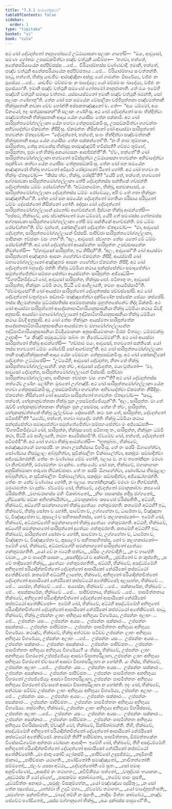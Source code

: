 ```yaml
---
title: "7.3.1 සංඝභේදකථා"
tableOfContents: false
sidebar:
  order: 1
type: "tipitaka"
basket: "vi"
book: "cula"
---
```



<DynamicBreadcrumb />

<Division number="344" book="cula">

<Paragraph number="1569" book="cula">
අථ ඛෝ දේවදත්තෝ තදහුපෝසථේ උට්ඨායාසනා සලාකං ගාහේසි—  “මයං, ආවුසෝ, සමණං ගෝතමං උපසඞ්කමිත්වා පඤ්ච වත්ථූනි යාචිම්හා—  ‘භගවා, භන්තේ, අනේකපරියායේන අප්පිච්ඡස්ස …පේ…  වීරියාරම්භස්ස වණ්ණවාදී. ඉමානි, භන්තේ, පඤ්ච වත්ථූනි අනේකපරියායේන අප්පිච්ඡතාය …පේ…  වීරියාරම්භාය සංවත්තන්ති. සාධු, භන්තේ, භික්ඛූ යාවජීවං ආරඤ්ඤිකා අස්සු; යෝ ගාමන්තං ඕසරේය්‍ය, වජ්ජං නං ඵුසේය්‍ය …පේ…  යාවජීවං මච්ඡමංසං න ඛාදේය්‍යුං; යෝ මච්ඡමංසං ඛාදේය්‍ය, වජ්ජං නං ඵුසේය්‍යා’ති. ඉමානි පඤ්ච වත්ථූනි සමණෝ ගෝතමෝ නානුජානාති. තේ මයං ඉමේහි පඤ්චහි වත්ථූහි සමාදාය වත්තාම. යස්සායස්මතෝ ඉමානි පඤ්ච වත්ථූනි ඛමන්ති, සෝ සලාකං ගණ්හාතූ”ති.
</Paragraph>

<Paragraph number="1570" book="cula">
තේන ඛෝ පන සමයේන වේසාලිකා වජ්ජිපුත්තකා පඤ්චමත්තානි භික්ඛුසතානි නවකා චේව හෝන්ති අප්පකතඤ්ඤුනෝ ච. තේ—  “අයං ධම්මෝ, අයං විනයෝ, ඉදං සත්ථුසාසනන්”ති සලාකං ගණ්හිංසු. අථ ඛෝ දේවදත්තෝ සංඝං භින්දිත්වා පඤ්චමත්තානි භික්ඛුසතානි ආදාය යේන ගයාසීසං තේන පක්කාමි. අථ ඛෝ සාරිපුත්තමෝග්ගල්ලානා යේන භගවා තේනුපසඞ්කමිංසු, උපසඞ්කමිත්වා භගවන්තං අභිවාදේත්වා ඒකමන්තං නිසීදිංසු. ඒකමන්තං නිසින්නෝ ඛෝ ආයස්මා සාරිපුත්තෝ භගවන්තං ඒතදවෝච—  “දේවදත්තෝ, භන්තේ, සංඝං භින්දිත්වා පඤ්චමත්තානි භික්ඛුසතානි ආදාය යේන ගයාසීසං තේන පක්කන්තෝ”ති. “න හි නාම තුම්හාකං, සාරිපුත්තා, තේසු නවකේසු භික්ඛූසු කාරුඤ්ඤම්පි භවිස්සති? ගච්ඡථ තුම්හේ, සාරිපුත්තා, පුරා තේ භික්ඛූ අනයබ්‍යසනං ආපජ්ජන්තී”ති. “ඒවං, භන්තේ”ති ඛෝ සාරිපුත්තමෝග්ගල්ලානා භගවතෝ පටිස්සුත්වා උට්ඨායාසනා භගවන්තං අභිවාදේත්වා පදක්ඛිණං කත්වා යේන ගයාසීසං තේනුපසඞ්කමිංසු.
</Paragraph>

<Paragraph number="1571" book="cula">
තේන ඛෝ පන සමයේන අඤ්ඤතරෝ භික්ඛු භගවතෝ අවිදූරේ රෝදමානෝ ඨිතෝ හෝති. අථ ඛෝ භගවා තං භික්ඛුං ඒතදවෝච—  “කිස්ස ත්වං, භික්ඛු, රෝදසී”ති? “යේපි තේ, භන්තේ, භගවතෝ අග්ගසාවකා සාරිපුත්තමෝග්ගල්ලානා තේපි දේවදත්තස්ස සන්තිකේ ගච්ඡන්ති දේවදත්තස්ස ධම්මං රෝචේන්තා”ති. “අට්ඨානමේතං, භික්ඛු, අනවකාසෝ, යං සාරිපුත්තමෝග්ගල්ලානා දේවදත්තස්ස ධම්මං රෝචේය්‍යුං, අපි ච තේ ගතා භික්ඛූනං සඤ්ඤත්තියා”ති.
</Paragraph>

</Division>
<Division number="345" book="cula">

<Paragraph number="1572" book="cula">
තේන ඛෝ පන සමයේන දේවදත්තෝ මහතියා පරිසාය පරිවුතෝ ධම්මං දේසේන්තෝ නිසින්නෝ හෝති. අද්දසා ඛෝ දේවදත්තෝ සාරිපුත්තමෝග්ගල්ලානේ දූරතෝව ආගච්ඡන්තේ. දිස්වාන භික්ඛූ ආමන්තේසි—  “පස්සථ, භික්ඛවේ, යාව ස්වාක්ඛාතෝ මයා ධම්මෝ, යේපි තේ සමණස්ස ගෝතමස්ස අග්ගසාවකා සාරිපුත්තමෝග්ගල්ලානා තේපි මම සන්තිකේ ආගච්ඡන්ති. මම ධම්මං රෝචේන්තා”ති. ඒවං වුත්තේ, කෝකාලිකෝ දේවදත්තං ඒතදවෝච—  “මා, ආවුසෝ දේවදත්ත, සාරිපුත්තමෝග්ගල්ලානේ විස්සසි. පාපිච්ඡා සාරිපුත්තමෝග්ගල්ලානා, පාපිකානං ඉච්ඡානං වසං ගතා”ති. “අලං, ආවුසෝ. ස්වාගතං තේසං යතෝ මේ ධම්මං රෝචේන්තී”ති.
</Paragraph>

<Paragraph number="1573" book="cula">
අථ ඛෝ දේවදත්තෝ ආයස්මන්තං සාරිපුත්තං උපඩ්ඪාසනේන නිමන්තේසි—  “ඒහාවුසෝ සාරිපුත්ත, ඉධ නිසීදාහී”ති. “අලං, ආවුසෝ”ති ඛෝ ආයස්මා සාරිපුත්තෝ අඤ්ඤතරං ආසනං ගහේත්වා ඒකමන්තං නිසීදි. ආයස්මාපි ඛෝ මහාමෝග්ගල්ලානෝ අඤ්ඤතරං ආසනං ගහේත්වා ඒකමන්තං නිසීදි. අථ ඛෝ දේවදත්තෝ බහුදේව රත්තිං භික්ඛූ ධම්මියා කථාය සන්දස්සේත්වා සමාදපේත්වා සමුත්තේජේත්වා සම්පහංසේත්වා ආයස්මන්තං සාරිපුත්තං අජ්ඣේසි—  “විගතථිනමිද්ධෝ ඛෝ, ආවුසෝ සාරිපුත්ත, භික්ඛුසංඝෝ. පටිභාතු තං, ආවුසෝ සාරිපුත්ත, භික්ඛූනං ධම්මී කථා, පිට්ඨි මේ ආගිලායති, තමහං ආයමිස්සාමී”ති. “ඒවමාවුසෝ”ති ඛෝ ආයස්මා සාරිපුත්තෝ දේවදත්තස්ස පච්චස්සෝසි. අථ ඛෝ දේවදත්තෝ චතුග්ගුණං සඞ්ඝාටිං පඤ්ඤපේත්වා දක්ඛිණේන පස්සේන සේය්‍යං කප්පේසි. තස්ස කිලමන්තස්ස මුට්ඨස්සතිස්ස අසම්පජානස්ස මුහුත්තකේනේව නිද්දා ඕක්කමි.
</Paragraph>

<Paragraph number="1574" book="cula">
අථ ඛෝ ආයස්මා සාරිපුත්තෝ ආදේසනාපාටිහාරියානුසාසනියා භික්ඛූ ධම්මියා කථාය ඕවදි අනුසාසි. ආයස්මා මහාමෝග්ගල්ලානෝ ඉද්ධිපාටිහාරියානුසාසනියා භික්ඛූ ධම්මියා කථාය ඕවදි අනුසාසි. අථ ඛෝ තේසං භික්ඛූනං ආයස්මතා සාරිපුත්තේන ආදේසනාපාටිහාරියානුසාසනියා ආයස්මතා ච මහාමෝග්ගල්ලානේන ඉද්ධිපාටිහාරියානුසාසනියා ඕවදියමානානං අනුසාසියමානානං විරජං වීතමලං ධම්මචක්ඛුං උදපාදි—  “යං කිඤ්චි සමුදයධම්මං සබ්බං තං නිරෝධධම්මන්”ති.
</Paragraph>

<Paragraph number="1575" book="cula">
අථ ඛෝ ආයස්මා සාරිපුත්තෝ භික්ඛූ ආමන්තේසි—  “ගච්ඡාම මයං, ආවුසෝ, භගවතෝ සන්තිකේ. යෝ තස්ස භගවතෝ ධම්මං රෝචේසි සෝ ආගච්ඡතූ”ති. අථ ඛෝ සාරිපුත්තමෝග්ගල්ලානා තානි පඤ්චභික්ඛුසතානි ආදාය යේන වේළුවනං තේනුපසඞ්කමිංසු. අථ ඛෝ කෝකාලිකෝ දේවදත්තං උට්ඨාපේසි—  “උට්ඨේහි, ආවුසෝ දේවදත්ත, නීතා තේ භික්ඛූ සාරිපුත්තමෝග්ගල්ලානේහි. නනු ත්වං, ආවුසෝ දේවදත්ත, මයා වුත්තෝ—  ‘මා, ආවුසෝ දේවදත්ත, සාරිපුත්තමෝග්ගල්ලානේ විස්සාසි. පාපිච්ඡා සාරිපුත්තමෝග්ගල්ලානා, පාපිකානං ඉච්ඡානං වසං ගතා’”ති? අථ ඛෝ දේවදත්තස්ස තත්ථේව උණ්හං ලෝහිතං මුඛතෝ උග්ගඤ්ඡි.
</Paragraph>

<Paragraph number="1576" book="cula">
අථ ඛෝ සාරිපුත්තමෝග්ගල්ලානා යේන භගවා තේනුපසඞ්කමිංසු, උපසඞ්කමිත්වා භගවන්තං අභිවාදේත්වා ඒකමන්තං නිසීදිසුං. ඒකමන්තං නිසින්නෝ ඛෝ ආයස්මා සාරිපුත්තෝ භගවන්තං ඒතදවෝච—  “සාධු, භන්තේ, භේදකානුවත්තකා භික්ඛූ පුන උපසම්පජ්ජේය්‍යුන්”ති. “අලං, සාරිපුත්ත. මා තේ රුච්චි භේදකානුවත්තකානං භික්ඛූනං පුන උපසම්පදා. තේන හි ත්වං, සාරිපුත්ත, භේදකානුවත්තකේ භික්ඛූ ථුල්ලච්චයං දේසාපේහි. කථං පන තේ, සාරිපුත්ත, දේවදත්තෝ පටිපජ්ජී”ති? “යථේව, භන්තේ, භගවා බහුදේව රත්තිං භික්ඛූ ධම්මියා කථාය සන්දස්සේත්වා සමාදපේත්වා සමුත්තේජේත්වා සම්පහංසේත්වා මං අජ්ඣේසති—  ‘විගතථිනමිද්ධෝ ඛෝ, සාරිපුත්ත, භික්ඛුසංඝෝ; පටිභාතු තං, සාරිපුත්ත, භික්ඛූනං ධම්මී කථා, පිට්ඨි මේ ආගිලායති, තමහං ආයමිස්සාමී’ති. ඒවමේව ඛෝ, භන්තේ, දේවදත්තෝ පටිපජ්ජී”ති.
</Paragraph>

</Division>
<Division number="346" book="cula">

<Paragraph number="1577" book="cula">
අථ ඛෝ භගවා භික්ඛූ ආමන්තේසි—  “භූතපුබ්බං, භික්ඛවේ, අරඤ්ඤායතනේ මහාසරසී. තං නාගා උපනිස්සාය විහරිංසු. තේ තං සරසිං ඕගාහේත්වා, සෝණ්ඩාය භිසමුළාලං අබ්බුහිත්වා, සුවික්ඛාලිතං වික්ඛාලේත්වා, අකද්දමං සඞ්ඛාදිත්වා අජ්ඣෝහරන්ති. තේසං තං වණ්ණාය චේව හෝති, බලාය ච. න ච තතෝනිදානං මරණං වා නිගච්ඡන්ති, මරණමත්තං වා දුක්ඛං. තේසංයේව ඛෝ පන, භික්ඛවේ, මහානාගානං අනුසික්ඛමානා තරුණා භිඞ්කච්ඡාපා. තේ තං සරසිං ඕගාහේත්වා, සෝණ්ඩාය භිසමුළාලං අබ්බුහිත්වා, න සුවික්ඛාලිතං වික්ඛාලේත්වා, සකද්දමං සඞ්ඛාදිත්වා, අජ්ඣෝහරන්ති. තේසං තං නේව වණ්ණාය හෝති, න බලාය. තතෝනිදානඤ්ච මරණං වා නිගච්ඡන්ති, මරණමත්තං වා දුක්ඛං. ඒවමේව ඛෝ, භික්ඛවේ, දේවදත්තෝ මමානුක්‍රුබ්බං කපණෝ මරිස්සතීති.
</Paragraph>

<Paragraph number="1578" type="verses" book="cula">
_මහාවරාහස්ස මහිං වික්‍රුබ්බතෝ,_  
_භිසං ඝසානස්ස නදීසු ජග්ගතෝ;_  
_භිඞ්කෝව පඞ්කං අභිභක්ඛයිත්වා,_  
_මමානුක්‍රුබ්බං කපණෝ මරිස්සතීති._  

</Paragraph>

</Division>
<Division number="347" book="cula">

<Paragraph number="1579" book="cula">
අට්ඨහි, භික්ඛවේ, අඞ්ගේහි සමන්නාගතෝ භික්ඛු දූතේය්‍යං ගන්තුමරහති. කතමේහි අට්ඨහි? ඉධ, භික්ඛවේ, භික්ඛු සෝතා ච හෝති, සාවේතා ච, උග්ගහේතා ච, ධාරේතා ච, විඤ්ඤාතා ච, විඤ්ඤාපේතා ච, කුසලෝ ච සහිතාසහිතස්ස, නෝ ච කලහකාරකෝ—  ඉමේහි ඛෝ, භික්ඛවේ, අට්ඨහඞ්ගේහි සමන්නාගතෝ භික්ඛු දූතේය්‍යං ගන්තුමරහති.
</Paragraph>

<Paragraph number="1580" book="cula">
අට්ඨහි, භික්ඛවේ, අඞ්ගේහි සමන්නාගතෝ සාරිපුත්තෝ දූතේය්‍යං ගන්තුමරහති. කතමේහි අට්ඨහි? ඉධ, භික්ඛවේ, සාරිපුත්තෝ සෝතා ච හෝති, සාවේතා ච, උග්ගහේතා ච, ධාරේතා ච, විඤ්ඤාතා ච, විඤ්ඤාපේතා ච, කුසලෝ ච සහිතාසහිතස්ස, නෝ ච කලහකාරකෝ—  ඉමේහි ඛෝ, භික්ඛවේ, අට්ඨහඞ්ගේහි සමන්නාගතෝ සාරිපුත්තෝ දූතේය්‍යං ගන්තුමරහතීති.
</Paragraph>

<Paragraph number="1581" type="verses" book="cula">
_යෝ වේ න බ්‍යථති පත්වා,_  
_පරිසං උග්ගවාදිනිං;_  
_න ච හාපේති වචනං,_  
_න ච ඡාදේති සාසනං._  

</Paragraph>

<Paragraph number="1582" type="verses" book="cula">
_අසන්දිද්ධෝ ච අක්ඛාති,_  
_පුච්ඡිතෝ ච න කුප්පති;_  
_ස වේ තාදිසකෝ භික්ඛු,_  
_දූතේය්‍යං ගන්තුමරහතීති._  

</Paragraph>

</Division>
<Division number="348" book="cula">

<Paragraph number="1583" book="cula">
අට්ඨහි, භික්ඛවේ, අසද්ධම්මේහි අභිභූතෝ පරියාදින්නචිත්තෝ දේවදත්තෝ ආපායිකෝ නේරයිකෝ කප්පට්ඨෝ අතේකිච්ඡෝ. කතමේහි අට්ඨහි? ලාභේන, භික්ඛවේ, අභිභූතෝ පරියාදින්නචිත්තෝ දේවදත්තෝ ආපායිකෝ නේරයිකෝ කප්පට්ඨෝ අතේකිච්ඡෝ; අලාභේන, භික්ඛවේ …පේ…  යසේන, භික්ඛවේ …පේ…  අයසේන, භික්ඛවේ …පේ…  සක්කාරේන, භික්ඛවේ …පේ…  අසක්කාරේන, භික්ඛවේ …පේ…  පාපිච්ඡතාය, භික්ඛවේ …පේ…  පාපමිත්තතාය භික්ඛවේ, අභිභූතෝ පරියාදින්නචිත්තෝ දේවදත්තෝ ආපායිකෝ නේරයිකෝ කප්පට්ඨෝ අතේකිච්ඡෝ—  ඉමේහි ඛෝ, භික්ඛවේ, අට්ඨහි අසද්ධම්මේහි අභිභූතෝ පරියාදින්නචිත්තෝ දේවදත්තෝ ආපායිකෝ නේරයිකෝ කප්පට්ඨෝ අතේකිච්ඡෝ.
</Paragraph>

</Division>
<Division number="349" book="cula">

<Paragraph number="1584" book="cula">
සාධු, භික්ඛවේ, භික්ඛු උප්පන්නං ලාභං අභිභුය්‍ය අභිභුය්‍ය විහරේය්‍ය, උප්පන්නං අලාභං …පේ…  උප්පන්නං යසං…  උප්පන්නං අයසං…  උප්පන්නං සක්කාරං…  උප්පන්නං අසක්කාරං…  උප්පන්නං පාපිච්ඡතං…  උප්පන්නං පාපමිත්තතං අභිභුය්‍ය අභිභුය්‍ය විහරේය්‍ය. කථඤ්ච, භික්ඛවේ, භික්ඛු අත්ථවසං පටිච්ච උප්පන්නං ලාභං අභිභුය්‍ය අභිභුය්‍ය විහරේය්‍ය, උප්පන්නං අලාභං …පේ…  උප්පන්නං යසං…  උප්පන්නං අයසං…  උප්පන්නං සක්කාරං…  උප්පන්නං අසක්කාරං…  උප්පන්නං පාපිච්ඡතං…  උප්පන්නං පාපමිත්තතං අභිභුය්‍ය අභිභුය්‍ය විහරේය්‍ය? යං හිස්ස, භික්ඛවේ, උප්පන්නං ලාභං අනභිභුය්‍ය විහරතෝ උප්පජ්ජේය්‍යුං ආසවා විඝාතපරිළාහා, උප්පන්නං ලාභං අභිභුය්‍ය අභිභුය්‍ය විහරතෝ ඒවංසතේ ආසවා විඝාතපරිළාහා න හෝන්ති. යං හිස්ස, භික්ඛවේ, උප්පන්නං අලාභං …පේ…  උප්පන්නං යසං…  උප්පන්නං අයසං…  උප්පන්නං සක්කාරං…  උප්පන්නං අසක්කාරං…  උප්පන්නං පාපිච්ඡතං…  උප්පන්නං පාපමිත්තතං අනභිභුය්‍ය විහරතෝ උප්පජ්ජේය්‍යුං ආසවා විඝාතපරිළාහා, උප්පන්නං පාපමිත්තතං අභිභුය්‍ය අභිභුය්‍ය විහරතෝ ඒවංසතේ ආසවා විඝාතපරිළාහා න හෝන්ති. ඉදං ඛෝ, භික්ඛවේ, අත්ථවසං පටිච්ච උප්පන්නං ලාභං අභිභුය්‍ය අභිභුය්‍ය විහරේය්‍ය, උප්පන්නං අලාභං …පේ…  උප්පන්නං යසං…  උප්පන්නං අයසං…  උප්පන්නං සක්කාරං…  උප්පන්නං අසක්කාරං…  උප්පන්නං පාපිච්ඡතං…  උප්පන්නං පාපමිත්තතං අභිභුය්‍ය අභිභුය්‍ය විහරේය්‍ය. තස්මාතිහ, භික්ඛවේ, උප්පන්නං ලාභං අභිභුය්‍ය අභිභුය්‍ය විහරිස්සාම, උප්පන්නං අලාභං …පේ…  උප්පන්නං යසං…  උප්පන්නං අයසං…  උප්පන්නං සක්කාරං…  උප්පන්නං අසක්කාරං…  උප්පන්නං පාපිච්ඡතං…  උප්පන්නං පාපමිත්තතං අභිභුය්‍ය අභිභුය්‍ය විහරිස්සාමාති; ඒවඤ්හි වෝ, භික්ඛවේ, සික්ඛිතබ්බන්ති.
</Paragraph>

</Division>
<Division number="350" book="cula">

<Paragraph number="1585" book="cula">
තීහි, භික්ඛවේ, අසද්ධම්මේහි අභිභූතෝ පරියාදින්නචිත්තෝ දේවදත්තෝ ආපායිකෝ නේරයිකෝ කප්පට්ඨෝ අතේකිච්ඡෝ. කතමේහි තීහි? පාපිච්ඡතා, පාපමිත්තතා, ඕරමත්තකේන විසේසාධිගමේන අන්තරා වෝසානං ආපාදි—  ඉමේහි ඛෝ, භික්ඛවේ, තීහි අසද්ධම්මේහි අභිභූතෝ පරියාදින්නචිත්තෝ දේවදත්තෝ ආපායිකෝ නේරයිකෝ කප්පට්ඨෝ අතේකිච්ඡෝති.
</Paragraph>

<Paragraph number="1586" type="verses" book="cula">
_මා ජාතු කෝචි ලෝකස්මිං,_  
_පාපිච්ඡෝ උදපජ්ජථ;_  
_තදමිනාපි ජානාථ,_  
_පාපිච්ඡානං යථාගති._  

</Paragraph>

<Paragraph number="1587" type="verses" book="cula">
_පණ්ඩිතෝති සමඤ්ඤාතෝ,_  
_භාවිතත්තෝති සම්මතෝ;_  
_ජලංව යසසා අට්ඨා,_  
_දේවදත්තෝති මේ සුතං._  

</Paragraph>

<Paragraph number="1588" type="verses" book="cula">
_සෝ පමාදං අනුචිණ්ණෝ,_  
_ආසජ්ජ නං තථාගතං;_  
_අවීචිනිරයං පත්තෝ,_  
_චතුද්වාරං භයානකං._  

</Paragraph>

<Paragraph number="1589" type="verses" book="cula">
_අදුට්ඨස්ස හි යෝ දුබ්භේ,_  
_පාපකම්මං අක්‍රුබ්බතෝ;_  
_තමේව පාපං ඵුසති,_  
_දුට්ඨචිත්තං අනාදරං._  

</Paragraph>

<Paragraph number="1590" type="verses" book="cula">
_සමුද්දං විසකුම්භේන,_  
_යෝ මඤ්ඤේය්‍ය පදූසිතුං;_  
_න සෝ තේන පදූසේය්‍ය,_  
_භේස්මා හි උදධී මහා._  

</Paragraph>

<Paragraph number="1591" type="verses" book="cula">
_ඒවමේව තථාගතං,_  
_යෝ වාදේනුපහිංසති;_  
_සමග්ගතං සන්තචිත්තං,_  
_වාදෝ තම්හි න රූහති._  

</Paragraph>

<Paragraph number="1592" type="verses" book="cula">
_තාදිසං මිත්තං ක්‍රුබ්බේථ,_  
_තඤ්ච සේවේථ පණ්ඩිතෝ;_  
_යස්ස මග්ගානුගෝ භික්ඛු,_  
_ඛයං දුක්ඛස්ස පාපුණේ”ති._
</Paragraph>
</Division>